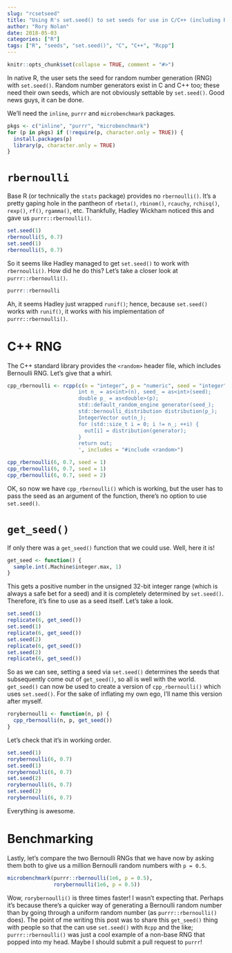```yaml
---
slug: "rcsetseed"
title: "Using R's set.seed() to set seeds for use in C/C++ (including Rcpp)"
author: "Rory Nolan"
date: 2018-05-03
categories: ["R"]
tags: ["R", "seeds", "set.seed()", "C", "C++", "Rcpp"]
---
```


```r
knitr::opts_chunk$set(collapse = TRUE, comment = "#>")
```

In native R, the user sets the seed for random number generation (RNG) with `set.seed()`. Random number generators exist in C and C++ too; these need their own seeds, which are not obviously settable by `set.seed()`. Good news guys, it can be done.

We'll need the `inline`, `purrr` and `microbenchmark` packages. 
```r
pkgs <- c("inline", "purrr", "microbenchmark")
for (p in pkgs) if (!require(p, character.only = TRUE)) {
  install.packages(p)
  library(p, character.only = TRUE)
}
```


# `rbernoulli`

Base R (or technically the `stats` package) provides no `rbernoulli()`. It's a pretty gaping hole in the pantheon of   `rbeta()`, `rbinom()`, `rcauchy`, `rchisq()`, `rexp()`, `rf()`, `rgamma()`, etc. Thankfully, Hadley Wickham noticed this and gave us `purrr::rbernoulli()`.

```r
set.seed(1)
rbernoulli(5, 0.7)
set.seed(1)
rbernoulli(5, 0.7)
```

So it seems like Hadley managed to get `set.seed()` to work with `rbernoulli()`. How did he do this? Let's take a closer look at `purrr::rbernoulli()`.

```r
purrr::rbernoulli
```

Ah, it seems Hadley just wrapped `runif()`; hence, because `set.seed()` works with `runif()`, it works with his implementation of `purrr::rbernoulli()`. 


# C++ RNG

The C++ standard library provides the `<random>` header file, which includes Bernoulli RNG. Let's give that a whirl.

```r
cpp_rbernoulli <- rcpp(c(n = "integer", p = "numeric", seed = "integer"), '
                       int n_ = as<int>(n), seed_ = as<int>(seed);
                       double p_ = as<double>(p);
                       std::default_random_engine generator(seed_);
                       std::bernoulli_distribution distribution(p_);
                       IntegerVector out(n_);
                       for (std::size_t i = 0; i != n_; ++i) {
                         out[i] = distribution(generator);
                       }
                       return out;
                       ', includes = "#include <random>")
```
```r
cpp_rbernoulli(6, 0.7, seed = 1)
cpp_rbernoulli(6, 0.7, seed = 1)
cpp_rbernoulli(6, 0.7, seed = 2)
```

OK, so now we have `cpp_rbernoulli()` which is working, but the user has to pass the seed as an argument of the function, there's no option to use `set.seed()`. 


# `get_seed()`

If only there was a `get_seed()` function that we could use. Well, here it is!

```r
get_seed <- function() {
  sample.int(.Machine$integer.max, 1)
}
```

This gets a positive number in the unsigned 32-bit integer range (which is always a safe bet for a seed) and it is completely determined by `set.seed()`. Therefore, it's fine to use as a seed itself. Let's take a look.

```r
set.seed(1)
replicate(6, get_seed())
set.seed(1)
replicate(6, get_seed())
set.seed(2)
replicate(6, get_seed())
set.seed(2)
replicate(6, get_seed())
```

So as we can see, setting a seed via `set.seed()` determines the seeds that subsequently come out of `get_seed()`, so all is well with the world. `get_seed()` can now be used to create a version of `cpp_rbernoulli()` which uses `set.seed()`. For the sake of inflating my own ego, I'll name this version after myself.

```r
rorybernoulli <- function(n, p) {
  cpp_rbernoulli(n, p, get_seed())
}
```

Let's check that it's in working order.

```r
set.seed(1)
rorybernoulli(6, 0.7)
set.seed(1)
rorybernoulli(6, 0.7)
set.seed(2)
rorybernoulli(6, 0.7)
set.seed(2)
rorybernoulli(6, 0.7)
```

Everything is awesome.

# Benchmarking

Lastly, let's compare the two Bernoulli RNGs that we have now by asking them both to give us a million Bernoulli random numbers with `p = 0.5`.

```r
microbenchmark(purrr::rbernoulli(1e6, p = 0.5),
               rorybernoulli(1e6, p = 0.5))
```

Wow, `rorybernoulli()` is three times faster! I wasn't expecting that. Perhaps it's because there's a quicker way of generating a Bernoulli random number than by going through a uniform random number (as `purrr::rbernoulli()` does). The point of me writing this post was to share this `get_seed()` thing with people so that the can use `set.seed()` with `Rcpp` and the like; `purrr::rbernoulli()` was just a cool example of a non-base RNG that popped into my head. Maybe I should submit a pull request to `purrr`!